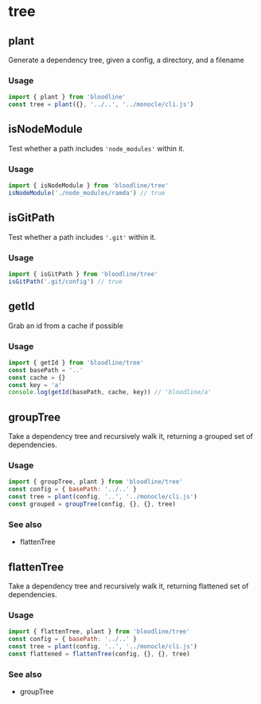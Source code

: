 # tree



## plant

Generate a dependency tree, given a config, a directory, and a filename

### Usage
```js
import { plant } from 'bloodline'
const tree = plant({}, '../..', '../monocle/cli.js')
```

## isNodeModule

Test whether a path includes `'node_modules'` within it.

### Usage
```js
import { isNodeModule } from 'bloodline/tree'
isNodeModule('./node_modules/ramda') // true
```

## isGitPath

Test whether a path includes `'.git'` within it.

### Usage
```js
import { isGitPath } from 'bloodline/tree'
isGitPath('.git/config') // true
```

## getId

Grab an id from a cache if possible

### Usage
```js
import { getId } from 'bloodline/tree'
const basePath = '..'
const cache = {}
const key = 'a'
console.log(getId(basePath, cache, key)) // 'bloodline/a'
```

## groupTree

Take a dependency tree and recursively walk it, returning a grouped set of dependencies.

### Usage
```js
import { groupTree, plant } from 'bloodline/tree'
const config = { basePath: '../..' }
const tree = plant(config, '..', '../monocle/cli.js')
const grouped = groupTree(config, {}, {}, tree)
```

### See also
 - flattenTree

## flattenTree

Take a dependency tree and recursively walk it, returning flattened set of dependencies.

### Usage
```js
import { flattenTree, plant } from 'bloodline/tree'
const config = { basePath: '../..' }
const tree = plant(config, '..', '../monocle/cli.js')
const flattened = flattenTree(config, {}, {}, tree)
```

### See also
 - groupTree